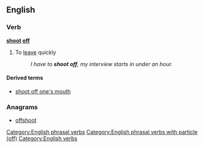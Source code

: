 ==English==

===Verb===
'''[[shoot]] [[off]]''' {{italbrac|simple past </span>'''[[shot off]]'''<span>}}
# To [[leave]] quickly
#: ''I have to '''shoot off''', my interview starts in under an hour.''

====Derived terms====
* [[shoot off one's mouth]]

===Anagrams===
* [[offshoot#English|offshoot]]

[[Category:English phrasal verbs]]
[[Category:English phrasal verbs with particle (off)]]
[[Category:English verbs]]